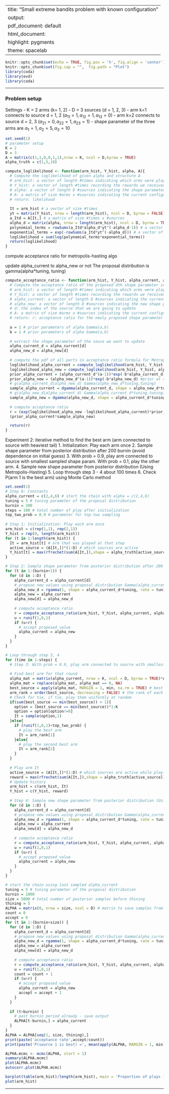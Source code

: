 
---
title: "Small extreme bandits problem with known configuration"
output:
  pdf_document: default
  html_document:
    highlight: pygments
    theme: spacelab
---

```r
knitr::opts_chunk$set(echo = TRUE, fig.pos = 'h', fig.align = 'center')
knitr::opts_chunk$set(fig.cap = "",  fig.path = "Plot")
library(coda)
library(evd)
library(coda)
```

* * *
### Problem setup

Settings 
- K = 2 arms (k= 1, 2)
- D = 3 sources (d = 1, 2, 3)
- arm k=1 connects to source d = 1, 2 ($a_{11} = 1, a_{12} = 1, a_{13} = 0$)
- arm k=2 connects to source d = 2, 3 ($a_{21} = 0, a_{22} = 1, a_{23} = 1$)
- shape parameter of the three arms are $\alpha_1 = 1, \alpha_2 = 5, \alpha_3 = 10$

```r
set.seed(1)
# parameter setup
K = 2
D = 3
A = matrix(c(1,1,0,0,1,1),nrow = K, ncol = D,byrow = TRUE)
alpha_truth = c(1,5,10)
```

```r
compute_loglikelihood <- function(arm_hist, Y_hist, alpha, A){
  # Compute the loglikelihood of given alpha and structure A
  # arm_hist: a vector of length #times indicating which arms were played in history
  # Y_hist: a vector of length #times recording the rewards we received from playing arm_hist
  # alpha: a vector of length D #sources indicating the shape parameters of sources at which the likelihood will be evaluated
  # A: a matrix of size #arms x #sources indicating the current configuration of the problem
  # return: likelihood
  
  It = arm_hist # a vector of size #times
  yt = matrix(Y_hist, nrow = length(arm_hist), ncol = D, byrow = FALSE) # a matrix of size #times x #sources
  a_Itd = A[It,] # a matrix of size #times x #sources
  alpha_d = matrix(alpha, nrow = length(arm_hist), ncol = D, byrow = TRUE)
  polynomial_terms = rowSums(a_Itd*alpha_d*yt^(-alpha_d-1)) # a vector of size #times
  exponential_terms = exp(-rowSums(a_Itd*yt^(-alpha_d))) # a vector of size #times
  loglikelihood = sum(log(polynomial_terms*exponential_terms))
  return(loglikelihood)
}
```

compute acceptance ratio for metropolis-hasting algo

update alpha_current to alpha_new or not
The proposal distribution is gamma(alpha*tuning, tuning)
```r
compute_acceptance_ratio <- function(arm_hist, Y_hist, alpha_current, alpha_new, d, A){
  # Compute the acceptance ratio of the proposed dth shape parameter in alpha_new with the current value in alpha_current under Metropolis-Hasting method
  # arm_hist: a vector of length #times indicating which arms were played in history
  # Y_hist: a vector of length #times recording the rewards we received from playing arm_hist
  # alpha_current: a vector of length D #sources indicating the current shape parameters of sources
  # alpha_new: a vector of length D #sources indicating the new shape parameters of sources
  # d: the index of the source that we are going to update
  # A: a matrix of size #arms x #sources indicating the current configuration of the problem
  # return: r: acceptance ratio for the newly proposed shape parameter of source #d
  
  a = 1 # prior parameters of alpha Gamma(a,b)
  b = 1 # prior parameters of alpha Gamma(a,b)
  
  # extract the shape parameter of the souce we want to update
  alpha_current_d = alpha_current[d]
  alpha_new_d = alpha_new[d]
  
  # compute the pdf of all parts in acceptance ratio formula for Metropolis-Hasting algo
  loglikelihood_alpha_current = compute_loglikelihood(arm_hist, Y_hist, alpha_current, A) #likelihood at alpha_current
  loglikelihood_alpha_new = compute_loglikelihood(arm_hist, Y_hist, alpha_new, A) #likelihood at alpha_new
  prior_alpha_current = (alpha_current_d^(a-1))*exp(-b*alpha_current_d) #prior at alpha_current
  prior_alpha_new = (alpha_new_d^(a-1))*exp(-b*alpha_new_d) #prior at alpha_new
  # g(alpha_current_d|alpha_new_d) Gamma(alpha_new_d*tuning,tuning)
  sample_alpha_current = dgamma(alpha_current_d, shape = alpha_new_d*tuning, rate = tuning)  
  # g(alpha_new_d|alpha_current_d) Gamma(alpha_current_d*tuning,tuning)
  sample_alpha_new = dgamma(alpha_new_d, shape = alpha_current_d*tuning, rate = tuning) 
  
  # compute acceptance ratio
  r = (exp(loglikelihood_alpha_new -loglikelihood_alpha_current)*prior_alpha_new*sample_alpha_current)/
  (prior_alpha_current*sample_alpha_new)

  return(r)
}
```

Experiment 2: iterative method to find the best arm (arm connected to source with heaviest tail)
1. Initialization: Play each arm once
2. Sample shape parameter from posterior distribution after 200 burnin (avoid dependence on initial guess)
3. With prob = 0.9, play arm connected to source with smallest sampled shape param. With prob = 0.1, play the other arm.
4. Sample new shape parameter from posterior distribution (Using Metropolis-Hasting)
5. Loop through step 3 - 4 about 100 times 
6. Check P(arm 1 is the best arm) using Monte Carlo method

```r
set.seed(1)
# Step 0: Constants
alpha_current = c(2,4,6) # start the chain with alpha = c(2,4,6)
tuning = 5 # tuning parameter of the proposal distribution
burnin = 200
steps = 100 # total number of play after initialization
top_two_prob = 0.9 # parameter for top-two sampling
 
# Step 1: Initialization: Play each arm once
arm_hist = c(rep(1,1), rep(2,1))
Y_hist = rep(0, length(arm_hist))
for (t in 1:length(arm_hist)) {
  It = arm_hist[t] # arm that was played at that step
  active_source = (A[It,])*(1:D) # which sources are active
  Y_hist[t] = max(rfrechet(sum(A[It,]),shape = alpha_truth[active_source]))
}

# Step 2: Sample shape parameter from posterior distribution after 200 burnin (avoid dependence on initial guess)
for (t in 1:(burnin+1)) {
  for (d in 1:D) {
    alpha_current_d = alpha_current[d]
    # propose new values using proposal distribution Gamma(alpha_current_d*tuning,tuning)
    alpha_new_d = rgamma(1, shape = alpha_current_d*tuning, rate = tuning)
    alpha_new = alpha_current
    alpha_new[d] = alpha_new_d
    
    # compute acceptance ratio
    r = compute_acceptance_ratio(arm_hist, Y_hist, alpha_current, alpha_new, d, A)
    u = runif(1,0,1)
    if (u<r) {
      # accept proposed value
      alpha_current = alpha_new
    }
  }
}

# Loop through step 3, 4
for (time in 1:steps) {
  # Step 3: With prob = 0.9, play arm connected to source with smallest sampled shape param. With prob = 0.1, play the other arm.
  
  # Find best arm for that round
  alpha_mat = matrix(alpha_current, nrow = K, ncol = D, byrow = TRUE)*A
  alpha_mat = replace(alpha_mat, alpha_mat == 0, NA)
  best_source = apply(alpha_mat, MARGIN = 1, min, na.rm = TRUE) # best source parameter for each arm
  arm_rank = order(best_source, decreasing = FALSE) # the rank of each arm (smallest to largest shape param)
  # Check for tie, if tie, play them uniformly at random
  if(sum(best_source == min(best_source)) > 1){
    option = (best_source == min(best_source))*1:K
    option = option[option!=0]          
    It = sample(option,1)
  }else{
    if (runif(1,0,1)<top_two_prob) {
      # play the best arm
      It = arm_rank[1]
    }else{
      # play the second best arm
      It = arm_rank[2]
    }
  }
  
  # Play arm It
  active_source = (A[It,])*(1:D) # which sources are active while playing It
  reward = max(rfrechet(sum(A[It,]),shape = alpha_truth[active_source])) # get reward from playing It
  # Update history
  arm_hist = c(arm_hist, It)
  Y_hist = c(Y_hist, reward)
  
  # Step 4: Sample new shape parameter from posterior distribution (Using Metropolis-Hasting)
  for (d in 1:D) {
    alpha_current_d = alpha_current[d]
    # propose new values using proposal distribution Gamma(alpha_current_d*tuning,tuning)
    alpha_new_d = rgamma(1, shape = alpha_current_d*tuning, rate = tuning)
    alpha_new = alpha_current
    alpha_new[d] = alpha_new_d
    
    # compute acceptance ratio
    r = compute_acceptance_ratio(arm_hist, Y_hist, alpha_current, alpha_new, d, A)
    u = runif(1,0,1)
    if (u<r) {
      # accept proposed value
      alpha_current = alpha_new
    }
  }
}
```

```r
# start the chain using last sampled alpha_current
tuning = 5 # tuning parameter of the proposal distribution
burnin = 1000
size = 5000 # total number of posterior samples before thining
thining = 5
ALPHA = matrix(0, nrow = size, ncol = D) # matrix to save samples from posterior distribution
count = 0
accept = 0
for (t in 1:(burnin+size)) {
  for (d in 1:D) {
    alpha_current_d = alpha_current[d]
    # propose new values using proposal distribution Gamma(alpha_current_d*tuning,tuning)
    alpha_new_d = rgamma(1, shape = alpha_current_d*tuning, rate = tuning)
    alpha_new = alpha_current
    alpha_new[d] = alpha_new_d
    
    # compute acceptance ratio
    r = compute_acceptance_ratio(arm_hist, Y_hist, alpha_current, alpha_new, d, A)
    u = runif(1,0,1)
    count = count + 1
    if (u<r) {
      # accept proposed value
      alpha_current = alpha_new
      accept = accept + 1
    }
  }
  
  if (t>burnin) {
    # past burnin period already - save output
    ALPHA[t-burnin,] = alpha_current
  }
}
ALPHA = ALPHA[seq(1, size, thining),]
print(paste('acceptance rate',accept/count))
print(paste('P(source 1 is best) =', mean(apply(ALPHA, MARGIN = 1, min) == ALPHA[,1])))
```


```r
ALPHA.mcmc <- mcmc(ALPHA, start = 1)
summary(ALPHA.mcmc)
plot(ALPHA.mcmc)
autocorr.plot(ALPHA.mcmc)
```

```r
barplot(table(arm_hist)/length(arm_hist), main = 'Proportion of plays for each arm')
plot(arm_hist)
```

* * *



